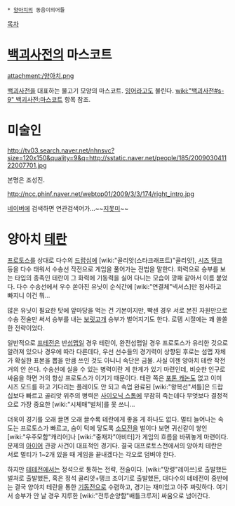  * [[양아치]]의 동음이의어들

[[목차]]

= [[백괴사전]]의 마스코트 =
attachment:/양아치.png

[[백괴사전]]을 대표하는 물고기 모양의 마스코트. [[잉어]]라고도 불린다. [[wiki:"백괴사전#s-9" 백괴사전:마스코트]] 항목 참조.

= 미술인 =
http://tv03.search.naver.net/nhnsvc?size=120x150&quality=9&q=http://sstatic.naver.net/people/185/200903041122007701.jpg

본명은 조성진.

http://ncc.phinf.naver.net/webtop01/2009/3/3/174/right_intro.jpg

[[네이버]]에 검색하면 연관검색어가…~~[[지못미]]~~

= 양아치 [[테란]] =
[[프로토스]]를 상대로 다수의 [[드랍십]]에 [wiki:"골리앗(스타크래프트)"골리앗], [[시즈 탱크]] 등을 다수 태워서 수송선 작전으로 게임을 풀어가는 전법을 말한다. 화력으로 승부를 보는 타입의 종족인 테란이 그 화력에 기동력을 실어 다니는 모습이 깡패 같아서 이름 붙었다. 다수 수송선에서 우수 쏟아진 유닛이 순식간에 [wiki:"연결체"넥서스]만 점사하고 빠지니 이건 뭐...

많은 유닛이 필요한 탓에 앞마당을 먹는 건 기본이지만, 빡센 경우 서로 본진 자원만으로 수송 전술만 써서 승부를 내는 [[보릿고개]] 승부가 벌어지기도 한다. 로템 시절에는 꽤 쏠쏠한 전략이었다.

일반적으로 [[프테전]]은 반[[섬맵]]일 경우 테란이, 완전섬맵일 경우 프로토스가 유리한 것으로 알려져 있으나 경우에 따라 다른데다, 우선 선수들의 경기력이 상향된 후로는 섬맵 자체가 확실한 표본을 뽑을 만큼 쓰인 것도 아니니 속단은 금물.
사실 이젠 양아치 테란 작전 거의 안 쓴다. 수송선에 실을 수 있는 병력이란 게 한계가 있기 마련인데, 비슷한 인구로 싸움을 하면 거의 항상 프로토스가 이기기 때문이다. 테란 쪽은 [[포톤 캐논]]도 없고 이미 시즈 모드를 하고 기다리는 플레이도 안 되고 속업 완료된 [wiki:"왕복선"셔틀]은 드랍십보다 빠르고 골리앗 위주의 병력은 [[사이오닉 스톰]]에 무참히 죽는데다 무엇보다 결정적으로 가장 중요한 [wiki:"시체매"벌처]를 못 쓰니... 

더욱이 경기를 오래 끌면 오래 끌수록 테란에게 좋을 게 하나도 없다. 멀티 늘어나는 속도는 프로토스가 빠르고, 숨이 턱에 닿도록 [[소모전]]을 벌이다 보면 귀신같이 쌓인 [wiki:"우주모함"캐리어]나 [wiki:"중재자"아비터]가 게임의 흐름을 바꿔놓게 마련이다. 문제의 [[아이어]] 관광 사건이 대표적인 경기다. 결국 대프로토스전에서의 양아치 테란은 서로 멀티가 1~2개 있을 때 게임을 끝내겠다는 각오로 덤벼야 한다. 

하지만 [[테테전]]에서는 정석으로 통하는 전략, 전술이다. [wiki:"망령"레이쓰]로 출발했든 벌처로 출발했든, 혹은 정석 골리앗+탱크 조이기로 출발했든, 대다수의 테테전이 중반에는 결국 양아치 테란을 통한 [[기동전]]으로 수렴하고, 경기는 재미있고 아주 짜릿하다. 여기서 승부가 안 날 경우 지루한 [wiki:"전투순양함"배틀크루저] 싸움으로 넘어간다.

